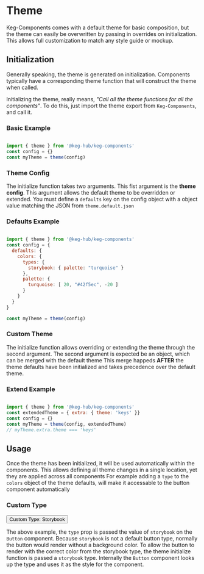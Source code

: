 <!--- Theme.stories.mdx -->



<Meta title="Theme" />

# Theme

Keg-Components comes with a default theme for basic composition, but the theme can easily be overwritten by passing in overrides on initialization.
This allows full customization to match any style guide or mockup.

## Initialization
Generally speaking, the theme is generated on initialization.
Components typically have a corresponding theme function that will construct the theme when called.

Initializing the theme, really means, *"Call all the theme functions for all the components"*.
To do this, just import the theme export from `Keg-Components`, and call it.

### Basic Example
```js

import { theme } from '@keg-hub/keg-components'
const config = {}
const myTheme = theme(config)

```

### Theme Config
The initialize function takes two arguments. This fist argument is the **theme config**.
This argument allows the default theme to be overridden or extended. You must define a `defaults` key on the config object with a object value matching the JSON from `theme.default.json`

###  Defaults Example
```js

import { theme } from '@keg-hub/keg-components'
const config = {
  defaults: {
    colors: {
      types: {
        storybook: { palette: "turquoise" }
      },
      palette: {
        turquoise: [ 20, "#42f5ec", -20 ]
      }
    }
  }
}

const myTheme = theme(config)

```

### Custom Theme
The initialize function allows overriding or extending the theme through the second argument.
The second argument is expected be an object, which can be merged with the default theme
This merge happeds **AFTER** the theme defaults have been initialized and takes precedence over the default theme.

### Extend Example
```js

import { theme } from '@keg-hub/keg-components'
const extendedTheme = { extra: { theme: 'keys' }}
const config = {}
const myTheme = theme(config, extendedTheme)
// myTheme.extra.theme === 'keys'

```

## Usage
Once the theme has been initialized, it will be used automatically within the components.
This allows defining all theme changes in a single location, yet they are applied across all components
For example adding a `type` to the `colors` object of the theme defaults, will make it accessable to the button component automatically

### Custom Type

<Preview>
  <View style={{ maxWidth: '80vw', margin: 'auto', marginTop: 30 }}>
    <ReThemeProvider theme={theme({
      defaults: {
        colors: {
          types: {
            storybook: { palette: "turquoise" }
          },
          palette: {
            turquoise: [ 20, "#42f5ec", -20 ]
          }
        }
      }
    })} >
        <Button type={'storybook'} >
          Custom Type: Storybook
        </Button>
    </ReThemeProvider>
  </View>
</Preview>

The above example, the `type` prop is passed the value of `storybook` on the `Button` component.
Because `storybook` is not a default button type, normally the button would render without a background color.
To allow the button to render with the correct color from the storybook type, the theme initialize function is passed a `storybook` type.
Internally the `Button` component looks up the type and uses it as the style for the component.
